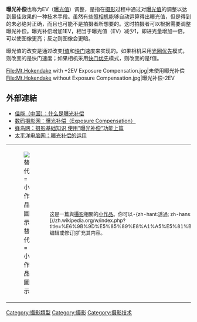 {{No footnotes|time=2013-07-31T15:39:26+00:00}}
{{Expand|time=2013-07-31T15:42:18+00:00}}
'''曝光补偿'''也称为EV（[[曝光值|曝光值]]）调整，是指在[[摄影|摄影]]过程中通过对[[曝光值|曝光值]]的调整以达到最佳效果的一种技术手段。虽然有些[[照相机|照相机]]能够自动运算得出曝光值，但是得到的未必绝对正确，而且也可能不是拍摄者所想要的。这时拍摄者可以根据需要调整曝光补偿。曝光补偿增加1EV，相当于曝光值（EV）减少1，即进光量增加一倍，可以使图像更亮；反之则图像会更暗。

曝光值的改变是通过改变[[f值|f值]]和[[快门|快门]]速度来实现的。如果相机采用[[光圈优先|光圈优先]]模式，则改变的是快门速度；如果相机采用[[快门优先|快门优先]]模式，则改变的是f值。

<gallery>
File:Mt.Hokendake with +2EV Exposure Compensation.jpg|未使用曝光补偿
File:Mt.Hokendake without Exposure Compensation.jpg|曝光补偿-2EV
</gallery>

== 外部連結 ==
* [http://www.canon.com.cn/specialsite/canon_portrait/12.html 佳能（中国）：什么是曝光补偿] {{Wayback|url=http://www.canon.com.cn/specialsite/canon_portrait/12.html |date=20110312074709 }}
* [https://web.archive.org/web/20100817085319/http://www.shumasheying.com/html/jiaocheng/jiaocheng_574.html 数码摄影网：曝光补偿（Exposure Compensation）]
* [http://academy.fengniao.com/64/643838.html 蜂鸟网：摄影基础知识 使用"曝光补偿"功能上篇] {{Wayback|url=http://academy.fengniao.com/64/643838.html |date=20100912090301 }}
* [http://dc.pconline.com.cn/jiqiao/jq/0704/1003666.html 太平洋电脑网：曝光补偿的运用] {{Wayback|url=http://dc.pconline.com.cn/jiqiao/jq/0704/1003666.html |date=20100713233012 }}

{{Photography}}
{| class="metadata plainlinks stub" role="presentation" style="background:transparent"
|[[File:Gnome-dev-camera.svg|替代=小作品圖示]]
| style="font-size:smaller" |这是一篇與[[攝影|攝影]]相關的[[wikipedia:小作品|小作品]]。你可以-{zh-hant:透過; zh-hans:通过}-[//zh.wikipedia.org/w/index.php?title=%E6%9B%9D%E5%85%89%E8%A1%A5%E5%81%BF&action=edit 编辑或修订]扩充其内容。<div class="plainlinks hlist navbar mini" style="position: absolute; right: 15px; display: none;">
* [[Template:Photo-stub|<abbr title="该模板">-{zh-hans:查; zh-hant:閱}-</abbr>]]
* [[Template_talk:Photo-stub|<abbr title="讨论该模板">论</abbr>]]
* [//zh.wikipedia.org/w/index.php?title=Template:Photo-stub&action=edit <abbr title="编辑该模板">编</abbr>]
</div>
|}
[[Category:攝影類型|Category:攝影類型]]
[[Category:摄影|Category:摄影]]
[[Category:摄影技术|Category:摄影技术]]